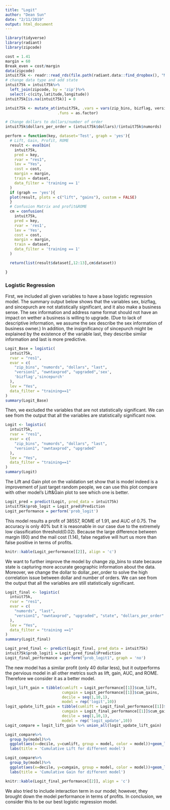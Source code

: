 ```yaml
---
title: "Logit"
author: "Dean Sun"
date: "2/11/2019"
output: html_document
---
```


```r
library(tidyverse)
library(radiant)
library(zipcode)
```

```r
cost = 1.41
margin = 60
Break_even = cost/margin
data(zipcode)
intuit75k <- readr::read_rds(file.path(radiant.data::find_dropbox(), "MGTA455-2019/data/intuit75k.rds"))
# change data type and add state 
intuit75k = intuit75k%>%
  left_join(zipcode, by = 'zip')%>%
  select(-c(city,latitude,longitude))
intuit75k[is.na(intuit75k)] = 0

intuit75k <- mutate_at(intuit75k, .vars = vars(zip_bins, bizflag, version1, owntaxprod, upgraded,state),
                       .funs = as.factor)

# Change dollars to dollars/number of order
intuit75k$dollars_per_order = (intuit75k$dollars)/(intuit75k$numords)

perform = function(key, dataset='Test', graph = 'yes'){
  # Lift, Gain, Profit, ROME
  result <- evalbin(
    intuit75k,
    pred = key,
    rvar = "res1",
    lev = "Yes",
    cost = cost,
    margin = margin,
    train = dataset,
    data_filter = 'training == 1'
  )
  if (graph == 'yes'){
  plot(result, plots = c("lift", "gains"), custom = FALSE)
  }
  # Confusion Matrix and profit&ROME
  cm = confusion(
    intuit75k,
    pred = key,
    rvar = 'res1',
    lev = 'Yes',
    cost = cost,
    margin = margin,
    train = dataset,
    data_filter = 'training == 1'
  )

  return(list(result$dataset[,12:13],cm$dataset))

}

```


### Logistic Regression

First, we included all given variables to have a base logistic regression model. The summary output below shows that the variables sex, bizflag, and sincepurch are not statistically significant, and it also make a business sense. The sex information and address name format should not have an impact on wether a business is willing to upgrade. (Due to lack of descriptive information, we assume the sex describe the sex information of business owner.) In addition, the insignificancy of sincepurch might be explained by the existence of the variable last, they describe similar information and last is more predictive. 
```r
Logit_Base = logistic(
  intuit75k,
  rvar = "res1",
  evar = c(
    "zip_bins", "numords", "dollars", "last",
    "version1", "owntaxprod", "upgraded",'sex',
    'bizflag','sincepurch'
  ),
  lev = "Yes",
  data_filter = "training==1"
)
summary(Logit_Base)
```

Then, we excluded the variables that are not statistically significant. We can see from the output that all the variables are statistically significant now. 
```r
Logit <- logistic(
  intuit75k,
  rvar = "res1",
  evar = c(
    "zip_bins", "numords", "dollars", "last",
    "version1", "owntaxprod", "upgraded"
  ),
  lev = "Yes",
  data_filter = "training==1"
)
summary(Logit)
```

The Lift and Gain plot on the validation set show that is model indeed is a improvement of just target random people, we can use this plot compare with other model’s Lift&Gain plot to see which one is better. 
```r
Logit_pred = predict(Logit, pred_data = intuit75k)
intuit75k$prob_logit = Logit_pred$Prediction
Logit_performance = perform('prob_logit')
```

This model results a profit of 38557, ROME of 1.91, and AUC of 0.75. The accuracy is only 40% but it is reasonable in our case due to the extremely low classification threshold(0.02). Because the large difference between margin (60) and the mail cost (1.14), false negative will hurt us more than false positive in terms of profits. 
```r
knitr::kable(Logit_performance[[2]], align = 'c') 
```

We want to further improve the model by change zip_bins to state because state is capturing more accurate geographic information about the data. Moreover, we change the dollar to dollar_per_order to solve the high correlation issue between dollar and number of orders. We can see from the output that all the variables are still statistically significant. 
```r
Logit_final <- logistic(
  intuit75k,
  rvar = "res1",
  evar = c(
    "numords", "last",
    "version1", "owntaxprod", "upgraded", "state", "dollars_per_order"
  ),
  lev = "Yes",
  data_filter = "training ==1"
)
summary(Logit_final)
```

```r
Logit_pred_final <- predict(Logit_final, pred_data = intuit75k)
intuit75k$prob_logit1 = Logit_pred_final$Prediction
Logit_final_performance = perform("prob_logit1", graph = 'no')
```

The new model has a similar profit (only 40 dollar less), but it outperforms the pervious model in all other metrics such as lift, gain, AUC, and ROME. Therefore we consider it as a better model. 

```r
logit_lift_gain = tibble(cumlift = Logit_performance[[1]]$cum_lift, 
                         cumgain = Logit_performance[[1]]$cum_gains,
                         decile = seq(1,10,1), 
                         model = rep('logit',10)) 
logit_update_lift_gain = tibble(cumlift = Logit_final_performance[[1]]$cum_lift, 
                         cumgain = Logit_final_performance[[1]]$cum_gains,
                         decile = seq(1,10,1), 
                         model = rep('logit_update',10)) 
Logit_compare = logit_lift_gain %>% union_all(logit_update_lift_gain)

Logit_compare%>%
  group_by(model)%>%
  ggplot(aes(x=decile, y=cumlift, group = model, color = model))+geom_line()+geom_point()+
  labs(title = 'Cumulative Lift for different model')

Logit_compare%>%
  group_by(model)%>%
  ggplot(aes(x=decile, y=cumgain, group = model, color = model))+geom_line()+geom_point()+
  labs(title = 'Cumulative Gain for different model')

knitr::kable(Logit_final_performance[[2]], align = 'c') 
```

We also tried to include interaction term in our model; however, they brought down the model performance in terms of profits. In conclusion, we consider this to be our best logistic regression model.



















